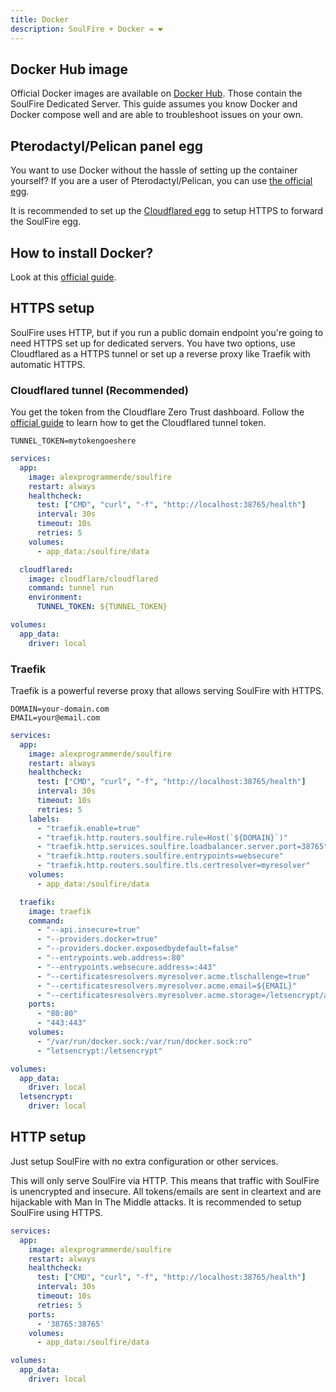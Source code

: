 ```yaml
---
title: Docker
description: SoulFire + Docker = ❤️
---
```


## Docker Hub image

Official Docker images are available on [Docker Hub](https://hub.docker.com/r/alexprogrammerde/soulfire).
Those contain the SoulFire Dedicated Server.
This guide assumes you know Docker and Docker compose well and are able to troubleshoot issues on your own.

## Pterodactyl/Pelican panel egg

You want to use Docker without the hassle of setting up the container yourself?
If you are a user of Pterodactyl/Pelican, you can use [the official egg](https://raw.githubusercontent.com/AlexProgrammerDE/SoulFire/main/soulfire_egg.json).

It is recommended to set up the [Cloudflared egg](https://github.com/Ym0T/pterodactyl-nginx-egg?tab=readme-ov-file#-cloudflared-tunnel-tutorial) to setup HTTPS to forward the SoulFire egg.

## How to install Docker?

Look at this [official guide](https://docs.docker.com/engine/install).

## HTTPS setup

SoulFire uses HTTP, but if you run a public domain endpoint you're going to need HTTPS set up for dedicated servers.
You have two options, use Cloudflared as a HTTPS tunnel or set up a reverse proxy like Traefik with automatic HTTPS.

### Cloudflared tunnel (Recommended)

You get the token from the Cloudflare Zero Trust dashboard.
Follow the [official guide](https://developers.cloudflare.com/cloudflare-one/connections/connect-networks/get-started/create-remote-tunnel/) to learn how to get the Cloudflared tunnel token.

```dotenv filename=".env"
TUNNEL_TOKEN=mytokengoeshere
```

```yaml filename="docker-compose.yml"
services:
  app:
    image: alexprogrammerde/soulfire
    restart: always
    healthcheck:
      test: ["CMD", "curl", "-f", "http://localhost:38765/health"]
      interval: 30s
      timeout: 10s
      retries: 5
    volumes:
      - app_data:/soulfire/data

  cloudflared:
    image: cloudflare/cloudflared
    command: tunnel run
    environment:
      TUNNEL_TOKEN: ${TUNNEL_TOKEN}

volumes:
  app_data:
    driver: local
```

### Traefik

Traefik is a powerful reverse proxy that allows serving SoulFire with HTTPS.

```dotenv filename=".env"
DOMAIN=your-domain.com
EMAIL=your@email.com
```

```yaml filename="docker-compose.yml"
services:
  app:
    image: alexprogrammerde/soulfire
    restart: always
    healthcheck:
      test: ["CMD", "curl", "-f", "http://localhost:38765/health"]
      interval: 30s
      timeout: 10s
      retries: 5
    labels:
      - "traefik.enable=true"
      - "traefik.http.routers.soulfire.rule=Host(`${DOMAIN}`)"
      - "traefik.http.services.soulfire.loadbalancer.server.port=38765"
      - "traefik.http.routers.soulfire.entrypoints=websecure"
      - "traefik.http.routers.soulfire.tls.certresolver=myresolver"
    volumes:
      - app_data:/soulfire/data

  traefik:
    image: traefik
    command:
      - "--api.insecure=true"
      - "--providers.docker=true"
      - "--providers.docker.exposedbydefault=false"
      - "--entrypoints.web.address=:80"
      - "--entrypoints.websecure.address=:443"
      - "--certificatesresolvers.myresolver.acme.tlschallenge=true"
      - "--certificatesresolvers.myresolver.acme.email=${EMAIL}"
      - "--certificatesresolvers.myresolver.acme.storage=/letsencrypt/acme.json"
    ports:
      - "80:80"
      - "443:443"
    volumes:
      - "/var/run/docker.sock:/var/run/docker.sock:ro"
      - "letsencrypt:/letsencrypt"

volumes:
  app_data:
    driver: local
  letsencrypt:
    driver: local
```

## HTTP setup

Just setup SoulFire with no extra configuration or other services.

This will only serve SoulFire via HTTP. This means that traffic with SoulFire is unencrypted and insecure.
All tokens/emails are sent in cleartext and are hijackable with Man In The Middle attacks.
It is recommended to setup SoulFire using HTTPS.

```yaml filename="docker-compose.yml"
services:
  app:
    image: alexprogrammerde/soulfire
    restart: always
    healthcheck:
      test: ["CMD", "curl", "-f", "http://localhost:38765/health"]
      interval: 30s
      timeout: 10s
      retries: 5
    ports:
      - '38765:38765'
    volumes:
      - app_data:/soulfire/data

volumes:
  app_data:
    driver: local
```
